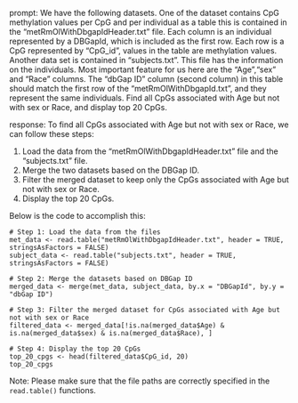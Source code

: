 prompt:
We have the following datasets. One of the dataset contains CpG methylation values per CpG and per individual as a table this is contained in the “metRmOlWithDbgapIdHeader.txt” file. Each column is an individual represented by a DBGapId, which is included as the first row. Each row is a CpG represented by "CpG_id", values in the table are methylation values. Another data set is contained in “subjects.txt”. This file has the information on the individuals. Most important feature for us here are the "Age","sex" and "Race" columns. The "dbGap ID" column (second column) in this table should match the first row of the "metRmOlWithDbgapId.txt", and they represent the same individuals. Find all CpGs associated with Age but not with sex or Race, and display top 20 CpGs.

response:
To find all CpGs associated with Age but not with sex or Race, we can follow these steps:

1. Load the data from the "metRmOlWithDbgapIdHeader.txt" file and the "subjects.txt" file.
2. Merge the two datasets based on the DBGap ID.
3. Filter the merged dataset to keep only the CpGs associated with Age but not with sex or Race.
4. Display the top 20 CpGs.

Below is the code to accomplish this:

```
# Step 1: Load the data from the files
met_data <- read.table("metRmOlWithDbgapIdHeader.txt", header = TRUE, stringsAsFactors = FALSE)
subject_data <- read.table("subjects.txt", header = TRUE, stringsAsFactors = FALSE)

# Step 2: Merge the datasets based on DBGap ID
merged_data <- merge(met_data, subject_data, by.x = "DBGapId", by.y = "dbGap ID")

# Step 3: Filter the merged dataset for CpGs associated with Age but not with sex or Race
filtered_data <- merged_data[!is.na(merged_data$Age) & is.na(merged_data$sex) & is.na(merged_data$Race), ]

# Step 4: Display the top 20 CpGs
top_20_cpgs <- head(filtered_data$CpG_id, 20)
top_20_cpgs
```

Note: Please make sure that the file paths are correctly specified in the `read.table()` functions.
